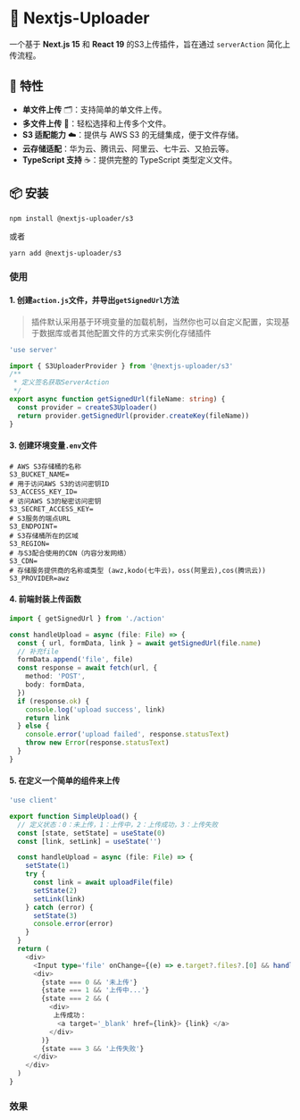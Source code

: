 
# 🎉 Nextjs-Uploader

一个基于 **Next.js 15** 和 **React 19** 的S3上传插件，旨在通过 `serverAction` 简化上传流程。

## 🚀 特性

- **单文件上传** 🗂️：支持简单的单文件上传。
- **多文件上传** 📁：轻松选择和上传多个文件。
- **S3 适配能力** ☁️：提供与 AWS S3 的无缝集成，便于文件存储。
- **云存储适配**：华为云、腾讯云、阿里云、七牛云、又拍云等。
- **TypeScript 支持** ☕️：提供完整的 TypeScript 类型定义文件。

## 📦 安装

```
npm install @nextjs-uploader/s3
```

或者

```
yarn add @nextjs-uploader/s3
```

### 使用

#### 1. 创建`action.js`文件，并导出`getSignedUrl`方法

> 插件默认采用基于环境变量的加载机制，当然你也可以自定义配置，实现基于数据库或者其他配置文件的方式来实例化存储插件

```typescript
'use server'

import { S3UploaderProvider } from '@nextjs-uploader/s3'
/**
 * 定义签名获取ServerAction
 */
export async function getSignedUrl(fileName: string) {
  const provider = createS3Uploader()
  return provider.getSignedUrl(provider.createKey(fileName))
}
```

#### 3. 创建环境变量`.env`文件

```
# AWS S3存储桶的名称
S3_BUCKET_NAME=
# 用于访问AWS S3的访问密钥ID
S3_ACCESS_KEY_ID=
# 访问AWS S3的秘密访问密钥
S3_SECRET_ACCESS_KEY=
# S3服务的端点URL
S3_ENDPOINT=
# S3存储桶所在的区域
S3_REGION=
# 与S3配合使用的CDN（内容分发网络）
S3_CDN=
# 存储服务提供商的名称或类型 (awz,kodo(七牛云)，oss(阿里云),cos(腾讯云))
S3_PROVIDER=awz
```

#### 4. 前端封装上传函数

```typescript
import { getSignedUrl } from './action'

const handleUpload = async (file: File) => {
  const { url, formData, link } = await getSignedUrl(file.name)
  // 补充file
  formData.append('file', file)
  const response = await fetch(url, {
    method: 'POST',
    body: formData,
  })
  if (response.ok) {
    console.log('upload success', link)
    return link
  } else {
    console.error('upload failed', response.statusText)
    throw new Error(response.statusText)
  }
}
```

#### 5. 在定义一个简单的组件来上传

```typescript
'use client'

export function SimpleUpload() {
  // 定义状态：0：未上传，1：上传中，2：上传成功，3：上传失败
  const [state, setState] = useState(0)
  const [link, setLink] = useState('')

  const handleUpload = async (file: File) => {
    setState(1)
    try {
      const link = await uploadFile(file)
      setState(2)
      setLink(link)
    } catch (error) {
      setState(3)
      console.error(error)
    }
  }
  return (
    <div>
      <Input type='file' onChange={(e) => e.target?.files?.[0] && handleUpload(e.target.files[0]) } />
      <div>
        {state === 0 && '未上传'}
        {state === 1 && '上传中...'}
        {state === 2 && (
          <div>
           上传成功：
            <a target='_blank' href={link}> {link} </a>
          </div>
        )}
        {state === 3 && '上传失败'}
      </div>
    </div>
  )
}

```

### 效果

<SimpleUpload />
